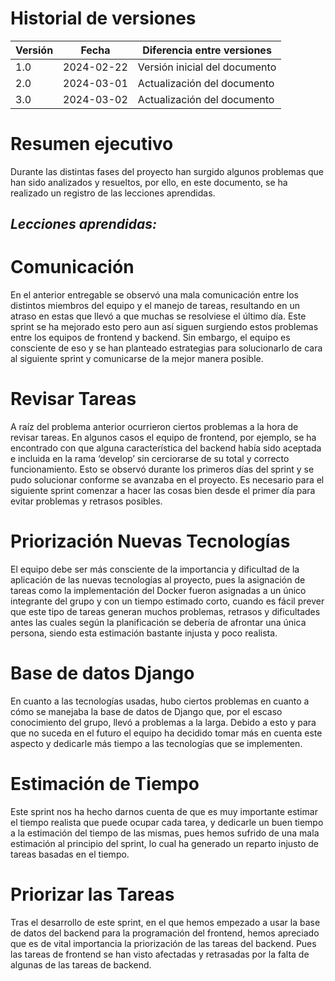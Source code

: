 # Historial de versiones

| Versión | Fecha      | Diferencia entre versiones                                                                                                                                                                                 |
| ------- | ---------- | ---------------------------------------------------------------------------------------------------------------------------------------------------------------------------------------------------------- |
| 1.0     | 2024-02-22 | Versión inicial del documento                                                                                |
| 2.0     | 2024-03-01 | Actualización del documento                                                                              |
| 3.0     | 2024-03-02 | Actualización del documento                                                                              |


# Resumen ejecutivo
Durante las distintas fases del proyecto han surgido algunos problemas que han sido analizados y resueltos, por ello, en este documento, se ha realizado un registro de las lecciones aprendidas.


## *Lecciones aprendidas:*

# Comunicación

En el anterior entregable se observó una mala comunicación entre los distintos miembros del equipo y el manejo de tareas, resultando en un atraso en estas que llevó a que muchas se resolviese el último día. Este sprint se ha mejorado esto pero aun así siguen surgiendo estos problemas entre los equipos de frontend y backend. Sin embargo, el equipo es consciente de eso y se han planteado estrategias para solucionarlo de cara al siguiente sprint y comunicarse de la mejor manera posible.

# Revisar Tareas

A raíz del problema anterior ocurrieron ciertos problemas a la hora de revisar tareas. En algunos casos el equipo de frontend, por ejemplo, se ha encontrado con que alguna característica del backend había sido aceptada e incluida en la rama ‘develop’ sin cerciorarse de su total y correcto funcionamiento. Esto se observó durante los primeros días del sprint y se pudo solucionar conforme se avanzaba en el proyecto. Es necesario para el siguiente sprint comenzar a hacer las cosas bien desde el primer día para evitar problemas y retrasos posibles.

# Priorización Nuevas Tecnologías

El equipo debe ser más consciente de la importancia y dificultad de la aplicación de las nuevas tecnologías al proyecto, pues la asignación de tareas como la implementación del Docker fueron asignadas a un único integrante del grupo y con un tiempo estimado corto, cuando es fácil prever que este tipo de tareas generan muchos problemas, retrasos y dificultades antes las cuales según la planificación se debería de afrontar una única persona, siendo esta estimación bastante injusta y poco realista.

# Base de datos Django

En cuanto a las tecnologías usadas, hubo ciertos problemas en cuanto a cómo se manejaba la base de datos de Django que, por el escaso conocimiento del grupo, llevó a problemas a la larga. Debido a esto y para que no suceda en el futuro el equipo ha decidido tomar más en cuenta este aspecto y dedicarle más tiempo a las tecnologías que se implementen.

# Estimación de Tiempo

Este sprint nos ha hecho darnos cuenta de que es muy importante estimar el tiempo realista que puede ocupar cada tarea, y dedicarle un buen tiempo a la estimación del tiempo de las mismas, pues hemos sufrido de una mala estimación al principio del sprint, lo cual ha generado un reparto injusto de tareas basadas en el tiempo.

# Priorizar las Tareas

Tras el desarrollo de este sprint, en el que hemos empezado a usar la base de datos del backend para la programación del frontend, hemos apreciado que es de vital importancia la priorización de las tareas del backend. Pues las tareas de frontend se han visto afectadas y retrasadas por la falta de algunas de las tareas de backend.
